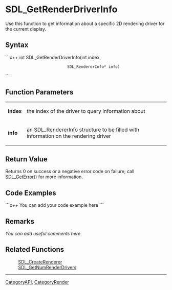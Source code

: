<!-- pragma section-numbers off -->
<!-- pragma disable-camelcase -->

= SDL_GetRenderDriverInfo =
Use this function to get information about a specific 2D rendering driver for the current display.


== Syntax ==
```c++
int SDL_GetRenderDriverInfo(int               index,
                            SDL_RendererInfo* info)
```

== Function Parameters ==
{|
|'''index'''
|the index of the driver to query information about
|-
|'''info'''
|an [[SDL_RendererInfo]] structure to be filled with information on the rendering driver
|}

== Return Value ==
Returns 0 on success or a negative error code on failure; call [[SDL_GetError]]() for more information.

== Code Examples ==
```c++
You can add your code example here
```

== Remarks ==
''You can add useful comments here''

== Related Functions ==
:[[SDL_CreateRenderer]]
:[[SDL_GetNumRenderDrivers]]

----
[[CategoryAPI]], [[CategoryRender]]
